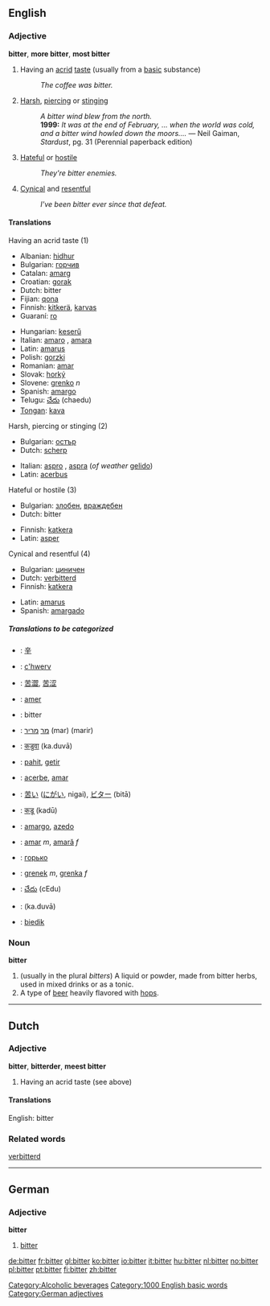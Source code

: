 ==English==

=== Adjective ===
'''bitter''', '''more bitter''', '''most bitter'''

# Having an [[acrid]] [[taste]] (usually from a [[base|basic]] substance)
#: ''The coffee was bitter.''
# [[harsh|Harsh]], [[piercing]] or [[stinging]]
#: ''A bitter wind blew from the north.''
#: '''1999:''' ''It was at the end of February, ... when the world was cold, and a bitter wind howled down the moors....'' &mdash; Neil Gaiman, ''Stardust'', pg. 31 (Perennial paperback edition)
# [[hateful|Hateful]] or [[hostile]]
#: ''They're bitter enemies.''
# [[cynical|Cynical]] and [[resentful]]
#: ''I've been bitter ever since that defeat.''

==== Translations ====
;Having an acrid taste (1)
{{top}}
*Albanian: [[hidhur]]
*Bulgarian: [[горчив]]
*Catalan: [[amarg]]
*Croatian: [[gorak]]
*Dutch: bitter
*Fijian: [[qona]]
*Finnish: [[kitkerä]], [[karvas]]
*Guaraní: [[ro]]
{{mid}}
*Hungarian: [[keserű]]
*Italian: [[amaro]] {{m}}, [[amara]] {{f}}
*Latin: [[amarus]]
*Polish: [[gorzki]]
*Romanian: [[amar]]
*Slovak: [[horký]]
*Slovene: [[grenko]] ''n''
*Spanish: [[amargo]]
*Telugu: [[చేదు]] (chaedu)
*[[Tongan]]: [[kava]]
{{bottom}}

;Harsh, piercing or stinging (2)
{{top}}
*Bulgarian: [[остър]]
*Dutch: [[scherp]]
{{mid}}
*Italian: [[aspro]] {{m}}, [[aspra]] {{f}} (''of weather'' [[gelido]])
*Latin: [[acerbus]]
{{bottom}}

;Hateful or hostile (3)
{{top}}
*Bulgarian: [[злобен]], [[враждебен]]
*Dutch: bitter
{{mid}}
*Finnish: [[katkera]]
*Latin: [[asper]]
{{bottom}}

;Cynical and resentful (4)
{{top}}
*Bulgarian: [[циничен]]
*Dutch: [[verbitterd]]
*Finnish: [[katkera]]
{{mid}}
*Latin: [[amarus]]
*Spanish: [[amargado]]
{{bottom}}

=====Translations to be categorized=====
{{checktrans}}
{{top}}
*{{ttbc|CJKV Characters}}: [[辛]]
*{{ttbc|Breton}}: [[c'hwerv]]
*{{ttbc|Chinese}}: [[苦澀]], [[苦涩]]
*{{ttbc|French}}: [[amer]]
*{{ttbc|German}}: bitter
*{{ttbc|Hebrew}}: [[מר]] [[מריר]] (mar) (marir)
*{{ttbc|Hindi}}: [[कडुवा]] (ka.duvā)
*{{ttbc|Indonesian}}: [[pahit]], [[getir]]
*{{ttbc|Interlingua}}: [[acerbe]], [[amar]]
{{mid}}
*{{ttbc|Japanese}}: [[苦い]] ([[にがい]], nigai), [[ビター]] (bitā)
*{{ttbc|Marathi}}: [[कडू]] (kadū)
*{{ttbc|Portuguese}}: [[amargo]], [[azedo]]
*{{ttbc|Romanian}}: [[amar]] ''m'', [[amară]] ''f''
*{{ttbc|Russian}}: [[горько]]
*{{ttbc|Slovene}}: [[grenek]] ''m'', [[grenka]] ''f''
*{{ttbc|Telugu}}: [[చేదు]] (cEdu)
*{{ttbc|Urdu}}: {{URchar|[[کڑوا]]}} (ka.duvā)
*{{ttbc|Volapük}}: [[biedik]]
{{bottom}}

=== Noun ===
'''bitter'''

# (usually in the plural ''bitters'') A liquid or powder, made from bitter herbs, used in mixed drinks or as a tonic.
# A type of [[beer]] heavily flavored with [[hops]].
[[Category:Alcoholic beverages]]

----

==Dutch==

=== Adjective ===
'''bitter''', '''bitterder''', '''meest bitter'''

# Having an acrid taste (see above)

====Translations====
English: bitter

===Related words===
[[verbitterd]]

[[Category:1000 English basic words]]

----

==German==
===Adjective===
'''bitter'''

# [[bitter]]

[[Category:German adjectives]]

[[de:bitter]]
[[fr:bitter]]
[[gl:bitter]]
[[ko:bitter]]
[[io:bitter]]
[[it:bitter]]
[[hu:bitter]]
[[nl:bitter]]
[[no:bitter]]
[[pl:bitter]]
[[pt:bitter]]
[[fi:bitter]]
[[zh:bitter]]